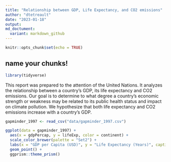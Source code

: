 ```yaml
---
title: "Relationship between GDP, Life Expectancy, and CO2 emissions"
author: "dtetreault"
date: "2023-01-18"
output: 
md_doctument:
  variant: markdown_github
---
```


```r
knitr::opts_chunk$set(echo = TRUE)
```

## name your chunks!
```r
library(tidyverse)
```

This report was prepared to the attention of the United Nations. It analyzes the relationship between a country's GDP, its life expectancy and CO2 emissions. Our goal is to determine to what degree a country’s economic strength or weakness may be related to its public health status and impact on climate pollution. We hypothesize that both life expectancy and CO2 emissions increase with a country's GDP.

```r

gapminder_1997 <- read_csv("data/gapminder_1997.csv")

```

```r

ggplot(data = gapminder_1997) +
  aes(x = gdpPercap, y = lifeExp, color = continent) +
  scale_color_brewer(palette = "Set2") +
  labs(x = "GDP per Capita (USD)", y = "Life Expectancy (Years)", caption = "[[ Data collected courtesy of the UN council on humanitarian research. ]]", title = "Life Expectancy Caps before GDP") +
  geom_point() +
  ggprism::theme_prism()

```


